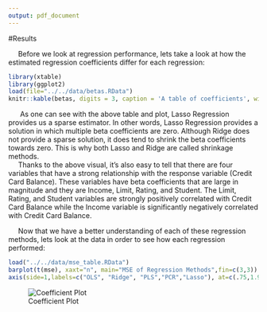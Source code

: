 ```yaml
---
output: pdf_document
---
```


#Results

&nbsp;&nbsp;&nbsp;&nbsp;&nbsp;Before we look at regression performance, lets take a look at how the estimated regression coefficients differ for each regression: 

```r
library(xtable)
library(ggplot2)
load(file="../../data/betas.RData")
knitr::kable(betas, digits = 3, caption = 'A table of coefficients', width=50)
```


&nbsp;&nbsp;&nbsp;&nbsp;&nbsp; As one can see with the above table and plot, Lasso Regression provides us a sparse estimator. In other words, Lasso Regression provides a solution in which multiple beta coefficients are zero. Although Ridge does not provide a sparse solution, it does tend to shrink the beta coefficients towards zero. This is why both Lasso and Ridge are called shrinkage methods.  
&nbsp;&nbsp;&nbsp;&nbsp;&nbsp;Thanks to the above visual, it's also easy to tell that there are four variables that have a strong relationship with the response variable (Credit Card Balance). These variables have beta coefficients that are large in magnitude and they are Income, Limit, Rating, and Student. The Limit, Rating, and Student variables are strongly positively correlated with Credit Card Balance while the Income variable is significantly negatively correlated with Credit Card Balance. 

&nbsp;&nbsp;&nbsp;&nbsp;&nbsp;Now that we have a better understanding of each of these regression methods, lets look at the data in order to see how each regression performed: 

```r
load("../../data/mse_table.RData")
barplot(t(mse), xaxt="n", main="MSE of Regression Methods",fin=c(3,3))
axis(side=1,labels=c("OLS", "Ridge", "PLS","PCR","Lasso"), at=c(.75,1.95,3.15,4.35,5.55),fin=c(1,1))
```
![Coefficient Plot](images/coefficient_plot.png)

